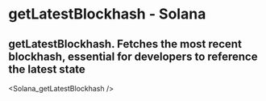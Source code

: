 # getLatestBlockhash - Solana

## getLatestBlockhash. Fetches the most recent blockhash, essential for developers to reference the latest state


<Solana_getLatestBlockhash />
